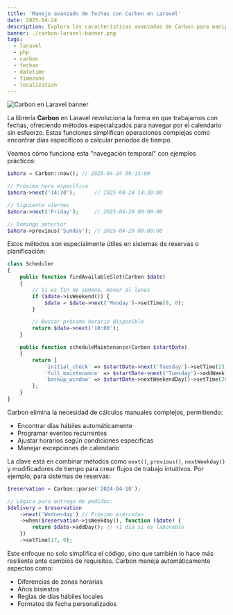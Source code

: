 ```yaml
---
title: 'Manejo avanzado de fechas con Carbon en Laravel'
date: 2025-04-24
description: Explora las características avanzadas de Carbon para manipular fechas en Laravel. Desde formateo y zonas horarias hasta cálculos complejos y localización, aprende a dominar esta potente librería.
banner: ./carbon-laravel-banner.png
tags:
  - laravel
  - php
  - carbon
  - fechas
  - datetime
  - timezone
  - localization
---
```


![Carbon en Laravel banner](./carbon-laravel-banner.png 'Carbon en Laravel')

La librería **Carbon** en Laravel revoluciona la forma en que trabajamos con fechas, ofreciendo métodos especializados para navegar por el calendario sin esfuerzo. Estas funciones simplifican operaciones complejas como encontrar días específicos o calcular periodos de tiempo.

Veamos cómo funciona esta "navegación temporal" con ejemplos prácticos:

```php
$ahora = Carbon::now(); // 2025-04-24 09:15:00

// Próxima hora específica
$ahora->next('14:30');      // 2025-04-24 14:30:00

// Siguiente viernes
$ahora->next('Friday');     // 2025-04-20 00:00:00

// Domingo anterior
$ahora->previous('Sunday'); // 2025-04-20 00:00:00
```

Estos métodos son especialmente útiles en sistemas de reservas o planificación:

```php
class Scheduler
{
    public function findAvailableSlot(Carbon $date)
    {
        // Si es fin de semana, mover al lunes
        if ($date->isWeekend()) {
            $date = $date->next('Monday')->setTime(8, 0);
        }

        // Buscar próximo horario disponible
        return $date->next('10:00');
    }

    public function scheduleMaintenance(Carbon $startDate)
    {
        return [
            'initial_check' => $startDate->next('Tuesday')->setTime(13, 0),
            'full_maintenance' => $startDate->next('Tuesday')->addWeek()->setTime(13, 0),
            'backup_window' => $startDate->nextWeekendDay()->setTime(20, 0)
        ];
    }
}
```

Carbon elimina la necesidad de cálculos manuales complejos, permitiendo:
- Encontrar días hábiles automáticamente
- Programar eventos recurrentes
- Ajustar horarios según condiciones específicas
- Manejar excepciones de calendario

La clave está en combinar métodos como `next()`, `previous()`, `nextWeekday()` y modificadores de tiempo para crear flujos de trabajo intuitivos. Por ejemplo, para sistemas de reservas:

```php
$reservation = Carbon::parse('2024-04-10');

// Lógica para entrega de pedidos:
$delivery = $reservation
    ->next('Wednesday') // Próximo miércoles
    ->when($reservation->isWeekday(), function ($date) {
        return $date->addDay(); // +1 día si es laborable
    })
    ->setTime(17, 0);
```

Este enfoque no solo simplifica el código, sino que también lo hace más resiliente ante cambios de requisitos. Carbon maneja automáticamente aspectos como:
- Diferencias de zonas horarias
- Años bisiestos
- Reglas de días hábiles locales
- Formatos de fecha personalizados